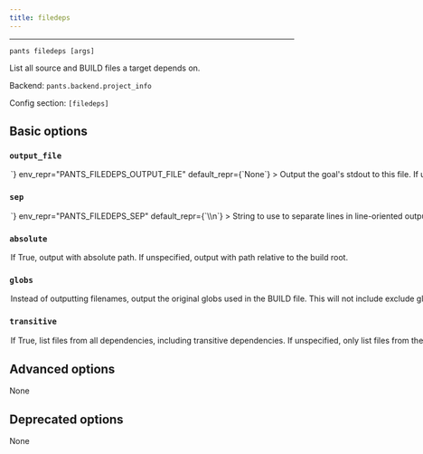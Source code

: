 ```yaml
---
title: filedeps
---
```



---

```
pants filedeps [args]
```

List all source and BUILD files a target depends on.

Backend: <span className="color--primary">`pants.backend.project_info`</span>

Config section: <span className="color--primary">`[filedeps]`</span>

<span className={styles.options}>

## Basic options

### `output_file`

<Option
  cli_repr={`--filedeps-output-file=<path>`}
  env_repr="PANTS_FILEDEPS_OUTPUT_FILE"
  default_repr={`None`}
>
  Output the goal&#x27;s stdout to this file. If unspecified, outputs to stdout.
</Option>

### `sep`

<Option
  cli_repr={`--filedeps-sep=<separator>`}
  env_repr="PANTS_FILEDEPS_SEP"
  default_repr={`\\n`}
>
  String to use to separate lines in line-oriented output.
</Option>

### `absolute`

<Option
  cli_repr={`--[no-]filedeps-absolute`}
  env_repr="PANTS_FILEDEPS_ABSOLUTE"
  default_repr={`False`}
>
  If True, output with absolute path. If unspecified, output with path relative
  to the build root.
</Option>

### `globs`

<Option
  cli_repr={`--[no-]filedeps-globs`}
  env_repr="PANTS_FILEDEPS_GLOBS"
  default_repr={`False`}
>
  Instead of outputting filenames, output the original globs used in the BUILD
  file. This will not include exclude globs (i.e. globs that start with `!`).
</Option>

### `transitive`

<Option
  cli_repr={`--[no-]filedeps-transitive`}
  env_repr="PANTS_FILEDEPS_TRANSITIVE"
  default_repr={`False`}
>
  If True, list files from all dependencies, including transitive dependencies.
  If unspecified, only list files from the target.
</Option>

## Advanced options

None

## Deprecated options

None

</span>

